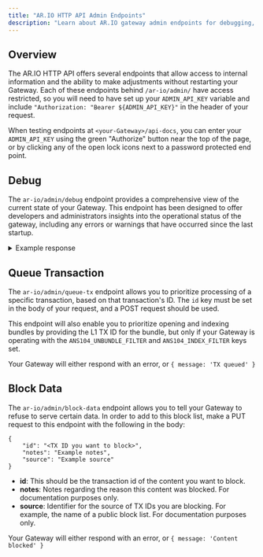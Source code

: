 ```yaml
---
title: "AR.IO HTTP API Admin Endpoints"
description: "Learn about AR.IO gateway admin endpoints for debugging, queuing transactions, and content moderation"
---
```


## Overview

The AR.IO HTTP API offers several endpoints that allow access to internal information and the ability to make adjustments without restarting your Gateway. Each of these endpoints behind `/ar-io/admin/` have access restricted, so you will need to have set up your `ADMIN_API_KEY` variable and include `"Authorization: "Bearer ${ADMIN_API_KEY}"` in the header of your request.

When testing endpoints at `<your-Gateway>/api-docs`, you can enter your `ADMIN_API_KEY` using the green "Authorize" button near the top of the page, or by clicking any of the open lock icons next to a password protected end point.

## Debug

The `ar-io/admin/debug` endpoint provides a comprehensive view of the current state of your Gateway. This endpoint has been designed to offer developers and administrators insights into the operational status of the gateway, including any errors or warnings that have occurred since the last startup.

<details>
<summary>Example response</summary>

```
{
  db: {
    counts: {
      wallets: 137,
      tagNames: 61,
      tagValues: 892,
      stableTxs: 0,
      stableBlocks: 0,
      stableBlockTxs: 0,
      missingStableBlocks: 0,
      missingStableTxs: 0,
      missingTxs: 0,
      newBlocks: 32,
      newTxs: 4436,
      bundleCount: 159,
      bundleDataItems: 0,
      matcheDataItems: 0,
      dataItems: 0,
      nestedDataItems: null
    },
    heights: { minStable: -1, maxStable: -1, minNew: 1000000, maxNew: 1000031 },
    timestamps: {
      now: 1692230403,
      maxBundleQueuedAt: -1,
      maxBundleSkippedAt: 1692230390,
      maxBundleUnbundledAt: -1,
      maxBundleFullyIndexedAt: -1,
      maxNewDataItemIndexedAt: -1,
      maxStableDataItemIndexedAt: -1
    },
    errors: [],
    warnings: []
  }
}
```
</details>

## Queue Transaction

The `ar-io/admin/queue-tx` endpoint allows you to prioritize processing of a specific transaction, based on that transaction's ID. The `id` key must be set in the body of your request, and a POST request should be used.

This endpoint will also enable you to prioritize opening and indexing bundles by providing the L1 TX ID for the bundle, but only if your Gateway is operating with the `ANS104_UNBUNDLE_FILTER` and `ANS104_INDEX_FILTER` keys set. 

Your Gateway will either respond with an error, or `{ message: 'TX queued' }`

## Block Data

The `ar-io/admin/block-data` endpoint allows you to tell your Gateway to refuse to serve certain data. In order to add to this block list, make a PUT request to this endpoint with the following in the body:

```
{
    "id": "<TX ID you want to block>",
    "notes": "Example notes",
    "source": "Example source"
}
```

- **id**: This should be the transaction id of the content you want to block.
- **notes**: Notes regarding the reason this content was blocked. For documentation purposes only.
- **source**: Identifier for the source of TX IDs you are blocking. For example, the name of a public block list. For documentation purposes only.

Your Gateway will either respond with an error, or `{ message: 'Content blocked' }`
